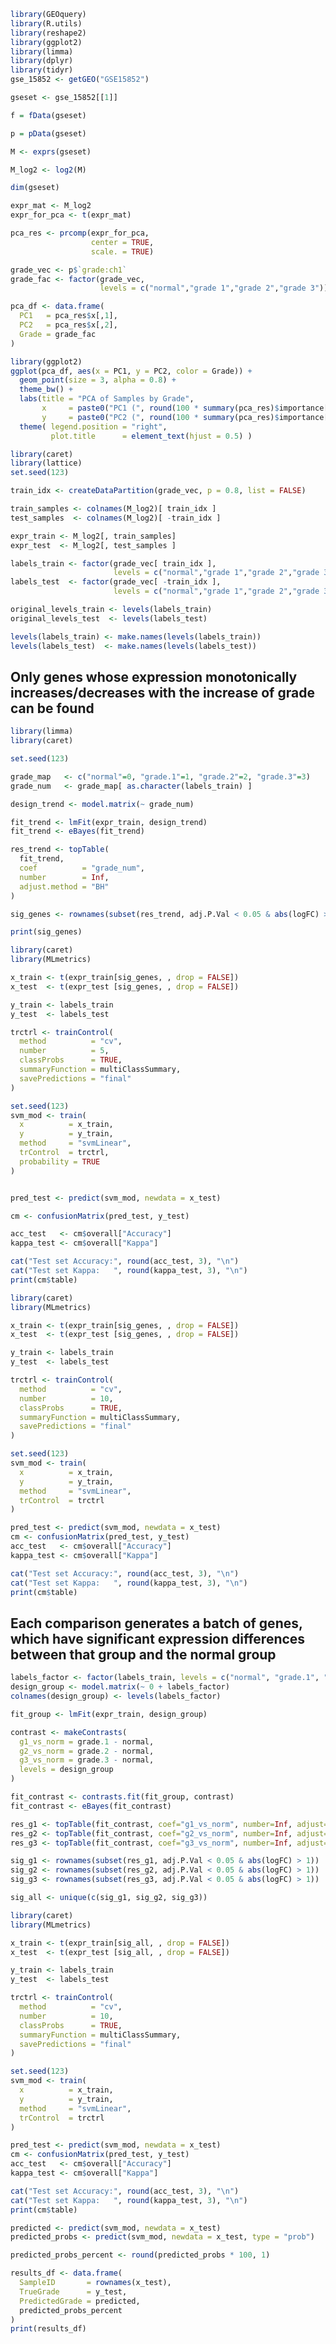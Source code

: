 ```r
library(GEOquery) 
library(R.utils)
library(reshape2)
library(ggplot2)
library(limma)
library(dplyr)
library(tidyr)
gse_15852 <- getGEO("GSE15852")
```

```r
gseset <- gse_15852[[1]]

f = fData(gseset)

p = pData(gseset)

M <- exprs(gseset)

M_log2 <- log2(M)

dim(gseset)
```

```r
expr_mat <- M_log2
expr_for_pca <- t(expr_mat)

pca_res <- prcomp(expr_for_pca,
                  center = TRUE,
                  scale. = TRUE)

grade_vec <- p$`grade:ch1`
grade_fac <- factor(grade_vec,
                    levels = c("normal","grade 1","grade 2","grade 3"))

pca_df <- data.frame(
  PC1   = pca_res$x[,1],
  PC2   = pca_res$x[,2],
  Grade = grade_fac
)

library(ggplot2)
ggplot(pca_df, aes(x = PC1, y = PC2, color = Grade)) +
  geom_point(size = 3, alpha = 0.8) +
  theme_bw() +
  labs(title = "PCA of Samples by Grade",
       x     = paste0("PC1 (", round(100 * summary(pca_res)$importance[2,1], 1), "%)"),
       y     = paste0("PC2 (", round(100 * summary(pca_res)$importance[2,2], 1), "%)")) +
  theme( legend.position = "right",
         plot.title      = element_text(hjust = 0.5) )

```

```r
library(caret)
library(lattice)
set.seed(123)

train_idx <- createDataPartition(grade_vec, p = 0.8, list = FALSE)

train_samples <- colnames(M_log2)[ train_idx ]
test_samples  <- colnames(M_log2)[ -train_idx ]

expr_train <- M_log2[, train_samples]
expr_test  <- M_log2[, test_samples ]

labels_train <- factor(grade_vec[ train_idx ],
                       levels = c("normal","grade 1","grade 2","grade 3"))
labels_test  <- factor(grade_vec[ -train_idx ],
                       levels = c("normal","grade 1","grade 2","grade 3"))

original_levels_train <- levels(labels_train)
original_levels_test  <- levels(labels_test)

levels(labels_train) <- make.names(levels(labels_train))
levels(labels_test)  <- make.names(levels(labels_test))


```
## Only genes whose expression monotonically increases/decreases with the increase of grade can be found
```r
library(limma)
library(caret)

set.seed(123)

grade_map   <- c("normal"=0, "grade.1"=1, "grade.2"=2, "grade.3"=3)
grade_num   <- grade_map[ as.character(labels_train) ]

design_trend <- model.matrix(~ grade_num)

fit_trend <- lmFit(expr_train, design_trend)
fit_trend <- eBayes(fit_trend)

res_trend <- topTable(
  fit_trend,
  coef          = "grade_num",
  number        = Inf,
  adjust.method = "BH"
)

sig_genes <- rownames(subset(res_trend, adj.P.Val < 0.05 & abs(logFC) > 1))

print(sig_genes)
```

```r
library(caret)
library(MLmetrics)

x_train <- t(expr_train[sig_genes, , drop = FALSE])
x_test  <- t(expr_test [sig_genes, , drop = FALSE])

y_train <- labels_train
y_test  <- labels_test

trctrl <- trainControl(
  method          = "cv",
  number          = 5,
  classProbs      = TRUE,
  summaryFunction = multiClassSummary,
  savePredictions = "final"
)

set.seed(123)
svm_mod <- train(
  x          = x_train,
  y          = y_train,
  method     = "svmLinear", 
  trControl  = trctrl,
  probability = TRUE      
)


pred_test <- predict(svm_mod, newdata = x_test)

cm <- confusionMatrix(pred_test, y_test)

acc_test   <- cm$overall["Accuracy"]
kappa_test <- cm$overall["Kappa"]

cat("Test set Accuracy:", round(acc_test, 3), "\n")
cat("Test set Kappa:   ", round(kappa_test, 3), "\n")
print(cm$table)
```

```r
library(caret)
library(MLmetrics)

x_train <- t(expr_train[sig_genes, , drop = FALSE])
x_test  <- t(expr_test [sig_genes, , drop = FALSE])

y_train <- labels_train
y_test  <- labels_test

trctrl <- trainControl(
  method          = "cv",
  number          = 10,               
  classProbs      = TRUE,
  summaryFunction = multiClassSummary,
  savePredictions = "final"
)

set.seed(123)
svm_mod <- train(
  x          = x_train,
  y          = y_train,
  method     = "svmLinear",
  trControl  = trctrl
)

pred_test <- predict(svm_mod, newdata = x_test)
cm <- confusionMatrix(pred_test, y_test)
acc_test   <- cm$overall["Accuracy"]
kappa_test <- cm$overall["Kappa"]

cat("Test set Accuracy:", round(acc_test, 3), "\n")
cat("Test set Kappa:   ", round(kappa_test, 3), "\n")
print(cm$table)

```
## Each comparison generates a batch of genes, which have significant expression differences between that group and the normal group
```r
labels_factor <- factor(labels_train, levels = c("normal", "grade.1", "grade.2", "grade.3"))
design_group <- model.matrix(~ 0 + labels_factor)
colnames(design_group) <- levels(labels_factor)

fit_group <- lmFit(expr_train, design_group)

contrast <- makeContrasts(
  g1_vs_norm = grade.1 - normal,
  g2_vs_norm = grade.2 - normal,
  g3_vs_norm = grade.3 - normal,
  levels = design_group
)

fit_contrast <- contrasts.fit(fit_group, contrast)
fit_contrast <- eBayes(fit_contrast)

res_g1 <- topTable(fit_contrast, coef="g1_vs_norm", number=Inf, adjust="BH")
res_g2 <- topTable(fit_contrast, coef="g2_vs_norm", number=Inf, adjust="BH")
res_g3 <- topTable(fit_contrast, coef="g3_vs_norm", number=Inf, adjust="BH")

```

```r
sig_g1 <- rownames(subset(res_g1, adj.P.Val < 0.05 & abs(logFC) > 1))
sig_g2 <- rownames(subset(res_g2, adj.P.Val < 0.05 & abs(logFC) > 1))
sig_g3 <- rownames(subset(res_g3, adj.P.Val < 0.05 & abs(logFC) > 1))

sig_all <- unique(c(sig_g1, sig_g2, sig_g3))

```

```r
library(caret)
library(MLmetrics)

x_train <- t(expr_train[sig_all, , drop = FALSE])
x_test  <- t(expr_test [sig_all, , drop = FALSE])

y_train <- labels_train
y_test  <- labels_test

trctrl <- trainControl(
  method          = "cv",
  number          = 10,               
  classProbs      = TRUE,
  summaryFunction = multiClassSummary,
  savePredictions = "final"
)

set.seed(123)
svm_mod <- train(
  x          = x_train,
  y          = y_train,
  method     = "svmLinear",
  trControl  = trctrl
)

pred_test <- predict(svm_mod, newdata = x_test)
cm <- confusionMatrix(pred_test, y_test)
acc_test   <- cm$overall["Accuracy"]
kappa_test <- cm$overall["Kappa"]

cat("Test set Accuracy:", round(acc_test, 3), "\n")
cat("Test set Kappa:   ", round(kappa_test, 3), "\n")
print(cm$table)

```
```r
predicted <- predict(svm_mod, newdata = x_test)
predicted_probs <- predict(svm_mod, newdata = x_test, type = "prob")

predicted_probs_percent <- round(predicted_probs * 100, 1)

results_df <- data.frame(
  SampleID       = rownames(x_test),
  TrueGrade      = y_test,
  PredictedGrade = predicted,
  predicted_probs_percent  
)
print(results_df)

```

